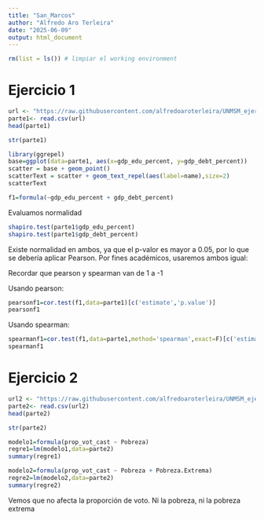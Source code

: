 ```yaml
---
title: "San_Marcos"
author: "Alfredo Aro Terleira"
date: "2025-06-09"
output: html_document
---
```


```r
rm(list = ls()) # limpiar el working environment
```

# Ejercicio 1

```r
url <- "https://raw.githubusercontent.com/alfredoaroterleira/UNMSM_ejercicio/refs/heads/main/data_part1.csv"
parte1<- read.csv(url)
head(parte1)
```

```r
str(parte1)
```
```r
library(ggrepel)
base=ggplot(data=parte1, aes(x=gdp_edu_percent, y=gdp_debt_percent))
scatter = base + geom_point()
scatterText = scatter + geom_text_repel(aes(label=name),size=2)
scatterText
```

```r
f1=formula(~gdp_edu_percent + gdp_debt_percent)
```

Evaluamos normalidad

```r
shapiro.test(parte1$gdp_edu_percent)
shapiro.test(parte1$gdp_debt_percent)
```
Existe normalidad en ambos, ya que el p-valor es mayor a 0.05, por lo que se debería aplicar Pearson. Por fines académicos, usaremos ambos igual:

Recordar que pearson y spearman van de 1 a -1

Usando pearson:
```r
pearsonf1=cor.test(f1,data=parte1)[c('estimate','p.value')]
pearsonf1
```

Usando spearman:
```r
spearmanf1=cor.test(f1,data=parte1,method='spearman',exact=F)[c('estimate','p.value')]
spearmanf1
```



# Ejercicio 2

```r
url2 <- "https://raw.githubusercontent.com/alfredoaroterleira/UNMSM_ejercicio/refs/heads/main/data_part2.csv"
parte2<- read.csv(url2)
head(parte2)
```
```r
str(parte2)
```


```r
modelo1=formula(prop_vot_cast ~ Pobreza)
regre1=lm(modelo1,data=parte2)
summary(regre1)
```

```r
modelo2=formula(prop_vot_cast ~ Pobreza + Pobreza.Extrema)
regre2=lm(modelo2,data=parte2)
summary(regre2)
```

Vemos que no afecta la proporción de voto. Ni la pobreza, ni la pobreza extrema






